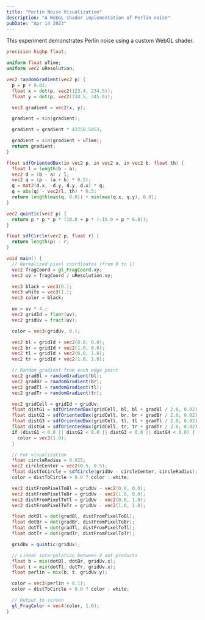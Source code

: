 ```yaml
---
title: "Perlin Noise Visualization"
description: "A WebGL shader implementation of Perlin noise"
pubDate: "Apr 14 2023"
---
```



<TutorialNotice
  originalUrl="https://www.youtube.com/watch?v=7fd331zsie0"
  originalTitle="What is Perlin Noise? | YouTube"
  originalAuthor="SuboptimalEngineer @ GitHub"
  originalAuthorUrl="https://github.com/SuboptimalEng"
/>

This experiment demonstrates Perlin noise using a custom WebGL shader.

```glsl
precision highp float;

uniform float uTime;
uniform vec2 uResolution;

vec2 randomGradient(vec2 p) {
  p = p + 0.01;
  float x = dot(p, vec2(123.4, 234.5));
  float y = dot(p, vec2(234.5, 345.6));

  vec2 gradient = vec2(x, y);

  gradient = sin(gradient);

  gradient = gradient * 43758.5453;

  gradient = sin(gradient + uTime);
  return gradient;
}

float sdfOrientedBox(in vec2 p, in vec2 a, in vec2 b, float th) {
  float l = length(b - a);
  vec2 d = (b - a) / l;
  vec2 q = (p - (a + b) * 0.5);
  q = mat2(d.x, -d.y, d.y, d.x) * q;
  q = abs(q) - vec2(l, th) * 0.5;
  return length(max(q, 0.0)) + min(max(q.x, q.y), 0.0);
}

vec2 quintic(vec2 p) {
  return p * p * p * (10.0 + p * (-15.0 + p * 6.0));
}

float sdfCircle(vec2 p, float r) {
  return length(p) - r;
}

void main() {
  // Normalized pixel coordinates (from 0 to 1)
  vec2 fragCoord = gl_FragCoord.xy;
  vec2 uv = fragCoord / uResolution.xy;

  vec3 black = vec3(0.);
  vec3 white = vec3(1.);
  vec3 color = black;

  uv = uv * 4.;
  vec2 gridId = floor(uv);
  vec2 gridUv = fract(uv);

  color = vec3(gridUv, 0.);

  vec2 bl = gridId + vec2(0.0, 0.0);
  vec2 br = gridId + vec2(1.0, 0.0);
  vec2 tl = gridId + vec2(0.0, 1.0);
  vec2 tr = gridId + vec2(1.0, 1.0);

  // Random gradient from each edge point
  vec2 gradBl = randomGradient(bl);
  vec2 gradBr = randomGradient(br);
  vec2 gradTl = randomGradient(tl);
  vec2 gradTr = randomGradient(tr);

  vec2 gridCell = gridId + gridUv;
  float distG1 = sdfOrientedBox(gridCell, bl, bl + gradBl / 2.0, 0.02);
  float distG2 = sdfOrientedBox(gridCell, br, br + gradBr / 2.0, 0.02);
  float distG3 = sdfOrientedBox(gridCell, tl, tl + gradTl / 2.0, 0.02);
  float distG4 = sdfOrientedBox(gridCell, tr, tr + gradTr / 2.0, 0.02);
  if (distG1 < 0.0 || distG2 < 0.0 || distG3 < 0.0 || distG4 < 0.0) {
    color = vec3(1.0);
  }

  // For visualization
  float circleRadius = 0.025;
  vec2 circleCenter = vec2(0.5, 0.5);
  float distToCircle = sdfCircle(gridUv - circleCenter, circleRadius);
  color = distToCircle > 0.0 ? color : white;

  vec2 distFromPixelToBl = gridUv - vec2(0.0, 0.0);
  vec2 distFromPixelToBr = gridUv - vec2(1.0, 0.0);
  vec2 distFromPixelToTl = gridUv - vec2(0.0, 1.0);
  vec2 distFromPixelToTr = gridUv - vec2(1.0, 1.0);

  float dotBl = dot(gradBl, distFromPixelToBl);
  float dotBr = dot(gradBr, distFromPixelToBr);
  float dotTl = dot(gradTl, distFromPixelToTl);
  float dotTr = dot(gradTr, distFromPixelToTr);

  gridUv = quintic(gridUv);

  // Linear interpolation between 4 dot products
  float b = mix(dotBl, dotBr, gridUv.x);
  float t = mix(dotTl, dotTr, gridUv.x);
  float perlin = mix(b, t, gridUv.y);

  color = vec3(perlin + 0.1);
  color = distToCircle > 0.0 ? color : white;

  // Output to screen
  gl_FragColor = vec4(color, 1.0);
}

```

<FragmentViewer client:load shader="perlin" />
